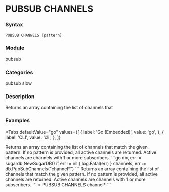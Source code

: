 
# PUBSUB CHANNELS

### Syntax
```
PUBSUB CHANNELS [pattern]
```

### Module
<span className="acl-category">pubsub</span>

### Categories 
<span className="acl-category">pubsub</span>
<span className="acl-category">slow</span>

### Description 
Returns an array containing the list of channels that

### Examples

<Tabs
  defaultValue="go"
  values={[
    { label: 'Go (Embedded)', value: 'go', },
    { label: 'CLI', value: 'cli', },
  ]}
>
  <TabItem value="go">
    Returns an array containing the list of channels that
    match the given pattern. If no pattern is provided, all active channels are returned. Active channels are 
    channels with 1 or more subscribers.
    ```go
    db, err := sugardb.NewSugarDB()
    if err != nil {
      log.Fatal(err)
    }
    channels, err := db.PubSubChannels("channel*")
    ```
  </TabItem>
  <TabItem value="cli">
    Returns an array containing the list of channels that
    match the given pattern. If no pattern is provided, all active channels are returned. Active channels are 
    channels with 1 or more subscribers.
    ```
    > PUBSUB CHANNELS channel*
    ```
  </TabItem>
</Tabs>
